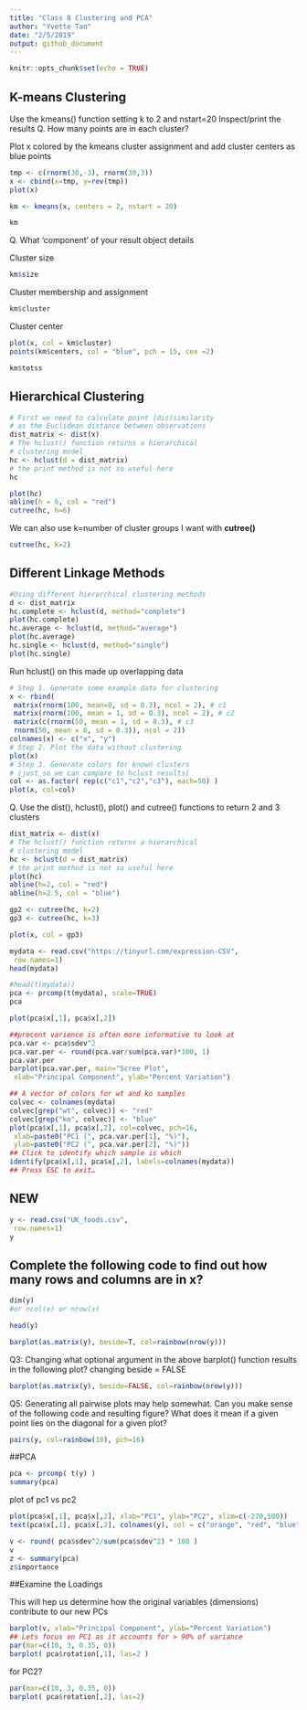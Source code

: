 ```yaml
---
title: "Class 8 Clustering and PCA"
author: "Yvette Tan"
date: "2/5/2019"
output: github_document
---
```


```r
knitr::opts_chunk$set(echo = TRUE)
```

## K-means Clustering

Use the kmeans() function setting k to 2 and nstart=20
Inspect/print the results
Q. How many points are in each cluster?

Plot x colored by the kmeans cluster assignment and
 add cluster centers as blue points
```r
tmp <- c(rnorm(30,-3), rnorm(30,3))
x <- cbind(x=tmp, y=rev(tmp))
plot(x)
```

```r
km <- kmeans(x, centers = 2, nstart = 20)
```

```r
km
```

Q. What ‘component’ of your result object details

Cluster size
```r
km$size
```

Cluster membership and assignment
```r
km$cluster
```

Cluster center
```r
plot(x, col = km$cluster)
points(km$centers, col = "blue", pch = 15, cex =2)
```

```r
km$totss
```


## Hierarchical Clustering

```r
# First we need to calculate point (dis)similarity
# as the Euclidean distance between observations
dist_matrix <- dist(x)
# The hclust() function returns a hierarchical
# clustering model
hc <- hclust(d = dist_matrix)
# the print method is not so useful here
hc

```

```r
plot(hc)
abline(h = 6, col = "red")
cutree(hc, h=6)
```

We can also use k=number of cluster groups I want with **cutree()**

```r
cutree(hc, k=2)
```

## Different Linkage Methods


```r
#Using different hierarchical clustering methods
d <- dist_matrix
hc.complete <- hclust(d, method="complete")
plot(hc.complete)
hc.average <- hclust(d, method="average")
plot(hc.average)
hc.single <- hclust(d, method="single")
plot(hc.single)
```


Run hclust() on this made up overlapping data
```r
# Step 1. Generate some example data for clustering
x <- rbind(
 matrix(rnorm(100, mean=0, sd = 0.3), ncol = 2), # c1
 matrix(rnorm(100, mean = 1, sd = 0.3), ncol = 2), # c2
 matrix(c(rnorm(50, mean = 1, sd = 0.3), # c3
 rnorm(50, mean = 0, sd = 0.3)), ncol = 2))
colnames(x) <- c("x", "y")
# Step 2. Plot the data without clustering
plot(x)
# Step 3. Generate colors for known clusters
# (just so we can compare to hclust results)
col <- as.factor( rep(c("c1","c2","c3"), each=50) )
plot(x, col=col)
```


Q. Use the dist(), hclust(), plot() and cutree()
 functions to return 2 and 3 clusters
 
```r
dist_matrix <- dist(x)
# The hclust() function returns a hierarchical
# clustering model
hc <- hclust(d = dist_matrix)
# the print method is not so useful here
plot(hc)
abline(h=2, col = "red")
abline(h=2.5, col = "blue")

```

```r
gp2 <- cutree(hc, k=2)
gp3 <- cutree(hc, k=3)
```

```r
plot(x, col = gp3)
```


```r
mydata <- read.csv("https://tinyurl.com/expression-CSV",
 row.names=1)
head(mydata)
```

```r
#head(t(mydata))
pca <- prcomp(t(mydata), scale=TRUE)
pca
```

```r
plot(pca$x[,1], pca$x[,2])
```


```r
##precent varience is often more informative to look at
pca.var <- pca$sdev^2
pca.var.per <- round(pca.var/sum(pca.var)*100, 1)
pca.var.per
barplot(pca.var.per, main="Scree Plot",
 xlab="Principal Component", ylab="Percent Variation")
```

```r
## A vector of colors for wt and ko samples
colvec <- colnames(mydata)
colvec[grep("wt", colvec)] <- "red"
colvec[grep("ko", colvec)] <- "blue"
plot(pca$x[,1], pca$x[,2], col=colvec, pch=16,
 xlab=paste0("PC1 (", pca.var.per[1], "%)"),
 ylab=paste0("PC2 (", pca.var.per[2], "%)")) 
## Click to identify which sample is which
identify(pca$x[,1], pca$x[,2], labels=colnames(mydata))
## Press ESC to exit… 
```



## NEW
```r
y <- read.csv("UK_foods.csv",
 row.names=1)
y
```
## Complete the following code to find out how many rows and columns are in x?

```r
dim(y)
#or ncol(x) or nrow(x)
```

```r
head(y)
```


```r
barplot(as.matrix(y), beside=T, col=rainbow(nrow(y)))
```
Q3: Changing what optional argument in the above barplot() function results in the following plot?
changing beside = FALSE

```r
barplot(as.matrix(y), beside=FALSE, col=rainbow(nrow(y)))
```

Q5: Generating all pairwise plots may help somewhat. Can you make sense of the following code and resulting figure? What does it mean if a given point lies on the diagonal for a given plot?
```r
pairs(y, col=rainbow(10), pch=16)

```

##PCA

```r
pca <- prcomp( t(y) )
summary(pca)
```

plot of pc1 vs pc2

```r
plot(pca$x[,1], pca$x[,2], xlab="PC1", ylab="PC2", xlim=c(-270,500))
text(pca$x[,1], pca$x[,2], colnames(y), col = c("orange", "red", "blue", "darkgreen"))
```


```r
v <- round( pca$sdev^2/sum(pca$sdev^2) * 100 )
v
z <- summary(pca)
z$importance
```




##Examine the Loadings

This will hep us determine how the original variables (dimensions) contribute to our new PCs
```r
barplot(v, xlab="Principal Component", ylab="Percent Variation")
## Lets focus on PC1 as it accounts for > 90% of variance 
par(mar=c(10, 3, 0.35, 0))
barplot( pca$rotation[,1], las=2 )
```


for PC2?
```r
par(mar=c(10, 3, 0.35, 0))
barplot( pca$rotation[,2], las=2)
```





